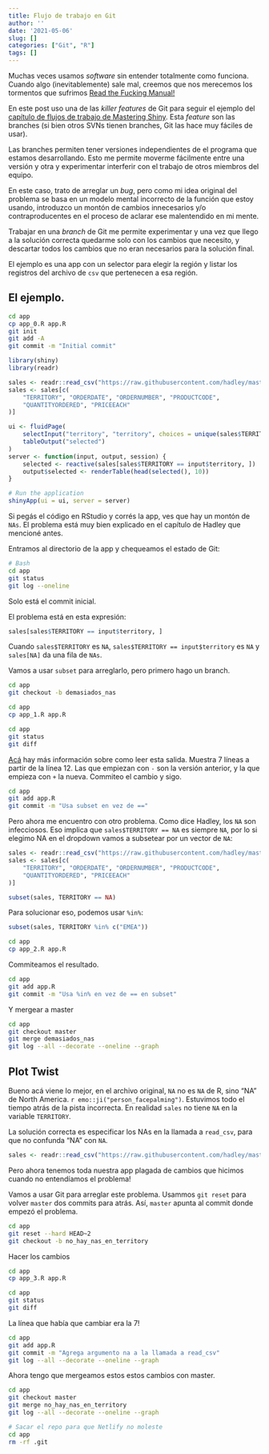 ```yaml
---
title: Flujo de trabajo en Git
author: ''
date: '2021-05-06'
slug: []
categories: ["Git", "R"]
tags: []
---
```



Muchas veces usamos _software_ sin entender totalmente como funciona. Cuando algo (inevitablemente) sale mal, creemos que nos merecemos los tormentos que sufrimos [Read the Fucking Manual!](https://es.wikipedia.org/wiki/RTFM)

En este post uso una de las _killer features_ de Git para seguir el ejemplo del [capítulo de flujos de trabajo de Mastering Shiny](https://mastering-shiny.org/action-workflow.html#case-study). Esta _feature_ son las branches (si bien otros SVNs tienen branches, Git las hace muy fáciles de usar).

Las branches permiten tener versiones independientes de el programa que estamos desarrollando. Esto me permite moverme fácilmente entre una versión y otra y experimentar interferir con el trabajo de otros miembros del equipo.

En este caso, trato de arreglar un _bug_, pero como mi idea original del problema se basa en un modelo mental incorrecto de la función que estoy usando, introduzco un montón de cambios innecesarios y/o contraproducentes en el proceso de aclarar ese malentendido en mi mente.

Trabajar en una _branch_ de Git me permite experimentar y una vez que llego a la solución correcta quedarme solo con los cambios que necesito, y descartar todos los cambios que no eran necesarios para la solución final. 

El ejemplo es una app con un selector para elegir la región y listar los registros del archivo de `csv` que pertenecen a esa región.



## El ejemplo.


```bash
cd app
cp app_0.R app.R
git init
git add -A
git commit -m "Initial commit"

```


```r
library(shiny)
library(readr)

sales <- readr::read_csv("https://raw.githubusercontent.com/hadley/mastering-shiny/master/sales-dashboard/sales_data_sample.csv")
sales <- sales[c(
    "TERRITORY", "ORDERDATE", "ORDERNUMBER", "PRODUCTCODE",
    "QUANTITYORDERED", "PRICEEACH"
)]

ui <- fluidPage(
    selectInput("territory", "territory", choices = unique(sales$TERRITORY)),
    tableOutput("selected")
)
server <- function(input, output, session) {
    selected <- reactive(sales[sales$TERRITORY == input$territory, ])
    output$selected <- renderTable(head(selected(), 10))
}

# Run the application 
shinyApp(ui = ui, server = server)
```

Si pegás el código en RStudio y corrés la app, ves que hay un montón de `NAs`. El problema está muy bien explicado en el capítulo de Hadley que mencioné antes. 

Entramos al directorio de la app y chequeamos el estado de Git:
```bash
# Bash
cd app
git status
git log --oneline
```
Solo está el commit inicial. 

El problema está en esta expresión:

```r
sales[sales$TERRITORY == input$territory, ]
```

Cuando `sales$TERRITORY` es `NA`, `sales$TERRITORY == input$territory` es `NA` y `sales[NA]` da una fila de `NAs`.

Vamos a usar `subset` para arreglarlo, pero primero hago un branch.
```bash
cd app
git checkout -b demasiados_nas

```


```bash
cd app
cp app_1.R app.R
```

<!-- Miro GIT -->
```bash
cd app
git status
git diff

```

[Acá](https://www.atlassian.com/git/tutorials/saving-changes/git-diff) hay más información sobre como leer esta salida. Muestra 7 líneas a partir de la línea 12. Las que empiezan con `-` son la versión anterior, y la que empieza con `+` la nueva. Commiteo el cambio y sigo.



```bash
cd app
git add app.R
git commit -m "Usa subset en vez de =="
```
Pero ahora me encuentro con otro problema. Como dice Hadley, los `NA` son infecciosos. Eso implica que `sales$TERRITORY == NA` es siempre `NA`, por lo si elegimo NA en el dropdown vamos a subsetear por un vector de `NA`:

```r
sales <- readr::read_csv("https://raw.githubusercontent.com/hadley/mastering-shiny/master/sales-dashboard/sales_data_sample.csv")
sales <- sales[c(
    "TERRITORY", "ORDERDATE", "ORDERNUMBER", "PRODUCTCODE",
    "QUANTITYORDERED", "PRICEEACH"
)]
```


```r
subset(sales, TERRITORY == NA)
```

Para solucionar eso, podemos usar `%in%`:

```r
subset(sales, TERRITORY %in% c("EMEA"))
```

```bash
cd app 
cp app_2.R app.R

```

Commiteamos el resultado.
```bash
cd app
git add app.R
git commit -m "Usa %in% en vez de == en subset"
```

Y mergear a master
```bash
cd app
git checkout master
git merge demasiados_nas
git log --all --decorate --oneline --graph

```

## Plot Twist

Bueno acá viene lo mejor, en el archivo original,  `NA` no es `NA` de R, sino "NA" de North America. `r emo::ji("person_facepalming")`. Estuvimos todo el tiempo atrás de la pista incorrecta. En realidad `sales` no tiene `NA` en la variable `TERRITORY`.

La solución correcta es especificar los NAs en la llamada a `read_csv`, para que no confunda "NA" con `NA`.

```r
sales <- readr::read_csv("https://raw.githubusercontent.com/hadley/mastering-shiny/master/sales-dashboard/sales_data_sample.csv", na = "")

```

Pero ahora tenemos toda nuestra app plagada de cambios que hicimos cuando no entendíamos el problema! 

Vamos a usar Git para arreglar este problema. Usammos `git reset` para volver `master` dos commits para atrás. Así, `master` apunta al commit donde empezó el problema.
```bash
cd app
git reset --hard HEAD~2
git checkout -b no_hay_nas_en_territory

```

Hacer los cambios
```bash
cd app
cp app_3.R app.R
```

```bash
cd app
git status
git diff
```

La línea que había que cambiar era la 7!
```bash
cd app
git add app.R
git commit -m "Agrega argumento na a la llamada a read_csv"
git log --all --decorate --oneline --graph

```

Ahora tengo que mergeamos estos estos cambios con master. 

```bash
cd app
git checkout master
git merge no_hay_nas_en_territory
git log --all --decorate --oneline --graph

```


```bash
# Sacar el repo para que Netlify no moleste
cd app
rm -rf .git
```

